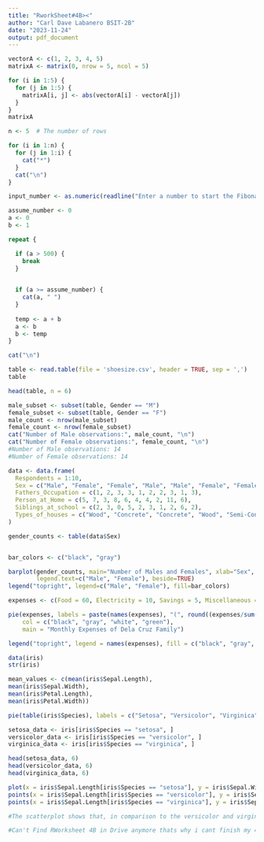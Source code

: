 ```yaml
---
title: "RworkSheet#4B><"
author: "Carl Dave Labanero BSIT-2B"
date: "2023-11-24"
output: pdf_document
---
```


``` r

vectorA <- c(1, 2, 3, 4, 5)
matrixA <- matrix(0, nrow = 5, ncol = 5)

for (i in 1:5) {
  for (j in 1:5) {
    matrixA[i, j] <- abs(vectorA[i] - vectorA[j])
  }
}
matrixA
```

``` r
n <- 5  # The number of rows

for (i in 1:n) {
  for (j in 1:i) {
    cat("*")
  }
  cat("\n")
}
```

``` r

input_number <- as.numeric(readline("Enter a number to start the Fibonacci sequence: "))

assume_number <- 0
a <- 0
b <- 1

repeat {

  if (a > 500) {
    break
  }
  

  if (a >= assume_number) {
    cat(a, " ")
  }
  
  temp <- a + b
  a <- b
  b <- temp
}

cat("\n")

```

``` r
table <- read.table(file = 'shoesize.csv', header = TRUE, sep = ',')
table

```

``` r
head(table, n = 6)
```


``` r
male_subset <- subset(table, Gender == "M")
female_subset <- subset(table, Gender == "F")
male_count <- nrow(male_subset)
female_count <- nrow(female_subset)
cat("Number of Male observations:", male_count, "\n")
cat("Number of Female observations:", female_count, "\n")
#Number of Male observations: 14 
#Number of Female observations: 14 
```


``` r

data <- data.frame(
  Respondents = 1:10,
  Sex = c("Male", "Female", "Female", "Male", "Male", "Female", "Female", "Male", "Female", "Male"),
  Fathers_Occupation = c(1, 2, 3, 3, 1, 2, 2, 3, 1, 3),
  Person_at_Home = c(5, 7, 3, 8, 6, 4, 4, 2, 11, 6),
  Siblings_at_school = c(2, 3, 0, 5, 2, 3, 1, 2, 6, 2),
  Types_of_houses = c("Wood", "Concrete", "Concrete", "Wood", "Semi-Concrete", "Semi-Concrete", "Wood", "Semi-Concrete", "Semi-Concrete", "Concrete")
)

gender_counts <- table(data$Sex)


bar_colors <- c("black", "gray")

barplot(gender_counts, main="Number of Males and Females", xlab="Sex", ylab="Count", col=bar_colors,
        legend.text=c("Male", "Female"), beside=TRUE)
legend("topright", legend=c("Male", "Female"), fill=bar_colors)

``` 

``` r

expenses <- c(Food = 60, Electricity = 10, Savings = 5, Miscellaneous = 25)

pie(expenses, labels = paste(names(expenses), "(", round((expenses/sum(expenses))*100), "%)"), 
    col = c("black", "gray", "white", "green"),
    main = "Monthly Expenses of Dela Cruz Family")

legend("topright", legend = names(expenses), fill = c("black", "gray", "white", "green"))

```

``` r
data(iris)
str(iris)
```
``` r
mean_values <- c(mean(iris$Sepal.Length),
mean(iris$Sepal.Width),
mean(iris$Petal.Length),
mean(iris$Petal.Width))

```

``` r
pie(table(iris$Species), labels = c("Setosa", "Versicolor", "Virginica"), col = c("blue", "red", "yellow"), main = "Species Distribution")

```

```r
setosa_data <- iris[iris$Species == "setosa", ]
versicolor_data <- iris[iris$Species == "versicolor", ]
virginica_data <- iris[iris$Species == "virginica", ]

head(setosa_data, 6)
head(versicolor_data, 6)
head(virginica_data, 6)

```
```r
plot(x = iris$Sepal.Length[iris$Species == "setosa"], y = iris$Sepal.Width[iris$Species == "setosa"], pch = 16, col = "violet", main = "Iris Dataset", xlab = "Sepal Length", ylab = "Sepal Width")
points(x = iris$Sepal.Length[iris$Species == "versicolor"], y = iris$Sepal.Width[iris$Species == "versicolor"], pch = 17, col = "red")
points(x = iris$Sepal.Length[iris$Species == "virginica"], y = iris$Sepal.Width[iris$Species == "virginica"], pch = 18, col = "black")

```
```r
#The scatterplot shows that, in comparison to the versicolor and virginica  species, the setosa species has smaller measures for both sepal.length and sepal.width. While the values for sepal.length and sepal.width of the versicolor species are more than those of the setosa species, they are still less than those of the virginica species, which has the highest values of these two characteristics out of the three species.
```
``` r
#Can't Find RWorksheet 4B in Drive anymore thats why i cant finish my 4BB
```